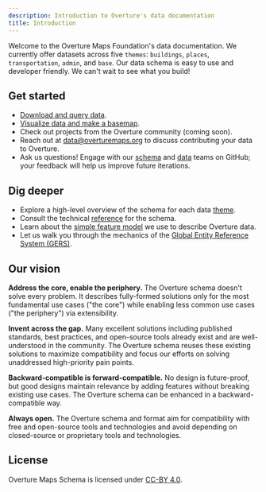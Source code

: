 ```yaml
---
description: Introduction to Overture's data documentation
title: Introduction
---
```


Welcome to the Overture Maps Foundation's data documentation. We currently offer datasets across five `themes`: `buildings`, `places`, `transportation`, `admin`, and `base`. Our data schema is easy to use and developer friendly. We can't wait to see what you build!

## Get started
- [Download and query data](https://github.com/OvertureMaps/data).
- [Visualize data and make a basemap](https://labs.overturemaps.org/how-to/).
- Check out projects from the Overture community (coming soon).
- Reach out at [data@overturemaps.org](mailto:data@overturemaps.org) to discuss contributing your data to Overture.
- Ask us questions! Engage with our [schema](https://github.com/OvertureMaps/schema/discussions) and [data](https://github.com/OvertureMaps/data/discussions) teams on GitHub; your feedback will help us improve future iterations.

## Dig deeper
- Explore a high-level overview of the schema for each data [theme](../themes). 
- Consult the technical [reference](../reference) for the schema.
- Learn about the [simple feature model](/overview/feature-model) we use to describe Overture data.
- Let us walk you through the mechanics of the [Global Entity Reference System (GERS)](../gers/gers.mdx).

## Our vision
**Address the core, enable the periphery.** The Overture schema doesn't solve every problem. It describes fully-formed solutions only for the most fundamental use cases ("the core") while enabling
less common use cases ("the periphery") via extensibility.

**Invent across the gap.** Many excellent solutions including published standards, best practices, and open-source tools already exist and are well-understood in the community. The Overture schema reuses these existing solutions to maximize compatibility and focus our efforts on solving unaddressed high-priority pain points.

**Backward-compatible is forward-compatible.** No design is future-proof, but good designs maintain relevance by adding features without breaking existing use cases. The Overture schema can be enhanced in a backward-compatible way.

**Always open.** The Overture schema and format aim for compatibility with free and open-source tools and technologies and avoid depending on closed-source or proprietary tools and technologies.

## License
Overture Maps Schema is licensed under [CC-BY 4.0](https://creativecommons.org/licenses/by/4.0/legalcode).
